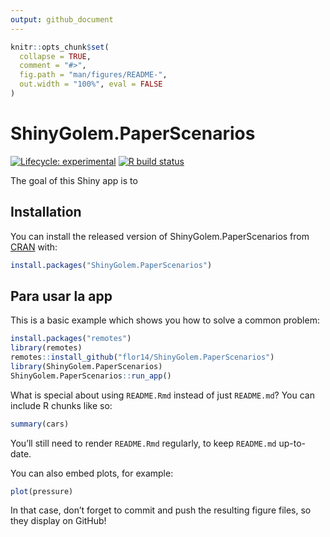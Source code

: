 ```yaml
---
output: github_document
---
```


<!-- README.md is generated from README.Rmd. Please edit that file -->

```r
knitr::opts_chunk$set(
  collapse = TRUE,
  comment = "#>",
  fig.path = "man/figures/README-",
  out.width = "100%", eval = FALSE
)
```

# ShinyGolem.PaperScenarios

<!-- badges: start -->
[![Lifecycle: experimental](https://img.shields.io/badge/lifecycle-experimental-orange.svg)](https://www.tidyverse.org/lifecycle/#experimental) [![R build status](https://github.com/flor14/ShinyGolem.PaperScenarios/workflows/R-CMD-check/badge.svg)](https://github.com/flor14/ShinyGolem.PaperScenarios/actions)
<!-- badges: end -->

The goal of this Shiny app is to 

## Installation

You can install the released version of ShinyGolem.PaperScenarios from [CRAN](https://CRAN.R-project.org) with:

``` r
install.packages("ShinyGolem.PaperScenarios")
```

## Para usar la app

This is a basic example which shows you how to solve a common problem:

```r

install.packages("remotes")
library(remotes)
remotes::install_github("flor14/ShinyGolem.PaperScenarios")
library(ShinyGolem.PaperScenarios)
ShinyGolem.PaperScenarios::run_app()

```

What is special about using `README.Rmd` instead of just `README.md`? You can include R chunks like so:

```r
summary(cars)
```

You'll still need to render `README.Rmd` regularly, to keep `README.md` up-to-date.

You can also embed plots, for example:

```r
plot(pressure)
```

In that case, don't forget to commit and push the resulting figure files, so they display on GitHub!
